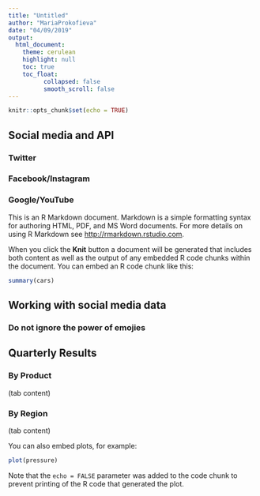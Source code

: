 ```yaml
---
title: "Untitled"
author: "MariaProkofieva"
date: "04/09/2019"
output:
  html_document:
    theme: cerulean
    highlight: null
    toc: true
    toc_float: 
          collapsed: false
          smooth_scroll: false
---
```


```r
knitr::opts_chunk$set(echo = TRUE)
```

## Social media and API


### Twitter

### Facebook/Instagram


### Google/YouTube








This is an R Markdown document. Markdown is a simple formatting syntax for authoring HTML, PDF, and MS Word documents. For more details on using R Markdown see <http://rmarkdown.rstudio.com>.

When you click the **Knit** button a document will be generated that includes both content as well as the output of any embedded R code chunks within the document. You can embed an R code chunk like this:

```r
summary(cars)
```

## Working with social media data

### Do not ignore the power of emojies 



## Quarterly Results {.tabset}

### By Product

(tab content)

### By Region

(tab content)


You can also embed plots, for example:

```r
plot(pressure)
```

Note that the `echo = FALSE` parameter was added to the code chunk to prevent printing of the R code that generated the plot.
